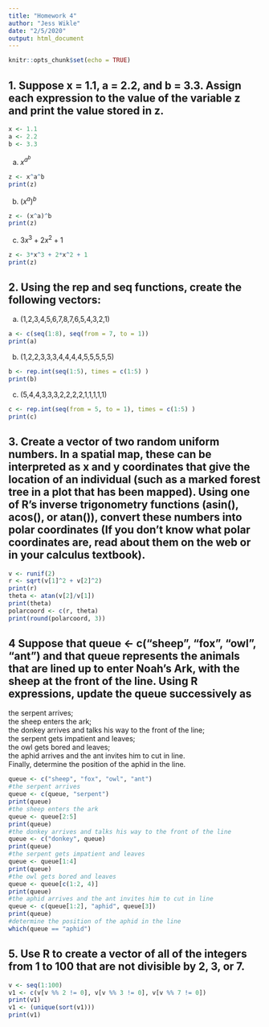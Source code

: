 ```yaml
---
title: "Homework 4"
author: "Jess Wikle"
date: "2/5/2020"
output: html_document
---
```


```r
knitr::opts_chunk$set(echo = TRUE)
```

## 1. Suppose x = 1.1, a = 2.2, and b = 3.3. Assign each expression to the value of the variable z and print the value stored in z.
```r
x <- 1.1
a <- 2.2
b <- 3.3
```

a. $x^{a^b}$

```r
z <- x^a^b
print(z)
```

b. $(x^a)^b$

```r
z <- (x^a)^b
print(z)
```

c. $3x^3 + 2x^2 + 1$
```r
z <- 3*x^3 + 2*x^2 + 1
print(z)
```

## 2. Using the rep and seq functions, create the following vectors:
a. (1,2,3,4,5,6,7,8,7,6,5,4,3,2,1)
```r
a <- c(seq(1:8), seq(from = 7, to = 1))
print(a)
```
b. (1,2,2,3,3,3,4,4,4,4,5,5,5,5,5)
```r
b <- rep.int(seq(1:5), times = c(1:5) )
print(b)
```
c. (5,4,4,3,3,3,2,2,2,2,1,1,1,1,1)
```r
c <- rep.int(seq(from = 5, to = 1), times = c(1:5) )
print(c)
```

## 3. Create a vector of two random uniform numbers. In a spatial map, these can be interpreted as x and y coordinates that give the location of an individual (such as a marked forest tree in a plot that has been mapped). Using one of R’s inverse trigonometry functions (asin(), acos(), or atan()), convert these numbers into polar coordinates (If you don’t know what polar coordinates are, read about them on the web or in your calculus textbook).

```r
v <- runif(2)
r <- sqrt(v[1]^2 + v[2]^2)
print(r)
theta <- atan(v[2]/v[1])
print(theta)
polarcoord <- c(r, theta)
print(round(polarcoord, 3))
```

## 4 Suppose that queue <- c("sheep", "fox", "owl", "ant") and that queue represents the animals that are lined up to enter Noah’s Ark, with the sheep at the front of the line. Using R expressions, update the queue successively as

the serpent arrives;   
the sheep enters the ark;   
the donkey arrives and talks his way to the front of the line;   
the serpent gets impatient and leaves;   
the owl gets bored and leaves;   
the aphid arrives and the ant invites him to cut in line.   
Finally, determine the position of the aphid in the line.   

```r
queue <- c("sheep", "fox", "owl", "ant")
#the serpent arrives
queue <- c(queue, "serpent")
print(queue)
#the sheep enters the ark
queue <- queue[2:5]
print(queue)
#the donkey arrives and talks his way to the front of the line
queue <- c("donkey", queue)
print(queue)
#the serpent gets impatient and leaves
queue <- queue[1:4]
print(queue)
#the owl gets bored and leaves
queue <- queue[c(1:2, 4)]
print(queue)
#the aphid arrives and the ant invites him to cut in line
queue <- c(queue[1:2], "aphid", queue[3])
print(queue)
#determine the position of the aphid in the line
which(queue == "aphid")

```
## 5. Use R to create a vector of all of the integers from 1 to 100 that are not divisible by 2, 3, or 7.
```r
v <- seq(1:100)
v1 <- c(v[v %% 2 != 0], v[v %% 3 != 0], v[v %% 7 != 0])
print(v1)
v1 <- (unique(sort(v1)))
print(v1)
```

